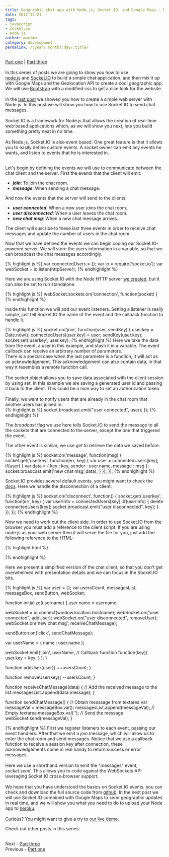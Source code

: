 ```yaml
---
title: Geographic chat app with Node.js, Socket.IO, and Google Maps - Part two
date: 2012-12-21
tags:
- javascript
- socket.io
- node.js
author: maximo
category: development
permalink: /:year/:month/:day/:title/
---
```

<span>
  <a href="/2012/11/06/geographic-chat-app-with-nodejs/">Part one</a> | <a href="/2013/01/29/geographic-chat-app-with-nodejs-part3/">Part three</a>
</span>
<br />
<br />In this series of posts we are going to show you how to use <a href="https://nodejs.org/">node.js</a>&nbsp;and&nbsp;<a href="http://socket.io/">Socket.IO</a>&nbsp;to build a simple chat application, and then mix it up with Google Maps and the Geolocation
API to create a cool geographic app. We will use&nbsp;<a href="https://twitter.github.com/bootstrap/">Bootstrap</a>&nbsp;with a modified css&nbsp;to get a nice look for the website.
<br />
<br />In the <a href="/2012/11/06/geographic-chat-app-with-nodejs/">last post</a> we showed you how to create a simple web server with Node.js. In this post we will show you how to use Socket.IO to send chat messages.
<br />
<br />Socket.IO is a framework for Node.js that allows the creation of real-time web based applications which, as we will show you next, lets you build something pretty neat in no time.
<br />
<br />As Node.js, Socket.IO is also event based. One great feature is that it allows you to easily define custom events. A socket owner can emit any events he wants, and listen to events that he is interested in.
<br />
<br />
<p>Let's begin by defining the events we will use to communicate between the chat client and the server. First the events that the client will emit:
</p>
<ul>
  <li><b><i>join</i></b>: To join the chat room.</li>
  <li><b><i>message</i></b>: When sending a chat message.</li>
</ul>

<p>And now the events that the server will send to the clients:</p>
<ul>
  <li><b><i>user connected</i></b>: When a new user joins the chat room.</li>
  <li><b><i>user disconnected</i></b>: When a user leaves the chat room.</li>
  <li><b><i>new chat msg</i></b>: When a new chat message arrives.</li>
</ul>
<p>
  The client will suscribe to these last three events in order to receive chat messages and update the number of users in the chat room.
</p>

<p>
  Now that we have defined the events we can begin coding our Socket.IO-powered server. We will store the users information in a variable, so that we can broadcast the chat messages&nbsp;accordingly.
</p>
{% highlight js %}
var connectedUsers = {};
var io = require('socket.io');
var webSocket = io.listen(httpServer);
{% endhighlight %}

<p>
Here we are using Socket.IO with the Node HTTP server <a href="/2012/11/06/geographic-chat-app-with-nodejs/">we created</a>, but it can also be set to run standalone.
</p>
{% highlight js %}
webSocket.sockets.on('connection', function(socket) {
{% endhighlight %}

<p>
Inside this function we will add our event listeners. Setting a listener is really simple, just tell Socket.IO the name of the event and the callback function to handle it.
</p>

{% highlight js %}
  socket.on('join', function(user, sendKey) {
  user.key = Date.now();
  connectedUsers[user.key] = user;
  sendKey(user.key);
  socket.set('userkey', user.key);
{% endhighlight %}
Here we take the data from the event, a user in this example, and stash it in a variable. The event callback can receive an arbitrary number of parameters.
<br />There is a special case when the last parameter is a function, it will act as an acknowledgement. This acknowledgement can also contain data, in that way it resembles a remote function call.
<br />
<br />The socket object allows you to save data associated with the client session by using set, in this example we are saving a generated user id and passing it back to the client. This could be a nice way to set an authorization token.
<br />
<br />Finally, we want to notify users that are already in the chat room that another users has joined in.
<br />
{% highlight js %}
socket.broadcast.emit("user connected", user);
});
{% endhighlight %}

<p>
The <i>broadcast</i> flag we use here tells Socket.IO to send the message to all the sockets that are connected to the server, except the one that triggered the event.
</p>
<p>
  The other event is similar, we use <i>get</i> to retrieve the data we saved before.
</p>

{% highlight js %}
socket.on('message', function(msg) {
  socket.get('userkey', function(err, key) {
    var user = connectedUsers[key];
    if(user) {
      var data = {
        key : key,
        sender : user.name,
        message : msg
      };
      socket.broadcast.emit('new chat msg',data);
    }
  });
});
{% endhighlight %}

<p>
Socket.IO provides several default events, you might want to check the <a href="https://github.com/LearnBoost/socket.io/wiki/Exposed-events">docs</a>. Here we handle the disconnection of a client.
</p>

{% highlight js %}
socket.on('disconnect', function() {
  socket.get('userkey', function(err, key) {
    var userInfo = connectedUsers[key];
    if(userInfo) {
      delete connectedUsers[key];
      socket.broadcast.emit("user disconnected", key);
    }
  });
});
{% endhighlight %}

<p>
Now we need to work out the client side. In order to use Socket.IO from the browser you must add a reference to the client script. If you are using node.js as your web server then it will serve the file for you, just add the following reference to the
HTML:
</p>

{% highlight html %}
  <script src="/socket.io/socket.io.js"></script>
{% endhighlight %}

<p>
Here we present a simplified version of the chat client, so that you don't get overwhelmed with presentation details and we can focus in the Socket.IO bits.
</p>

{% highlight js %}
var user = {};
var usersCount, messagesList, messageBox, sendButton, webSocket;

function initialize(username) {
 user.name = username;

 webSocket = io.connect(window.location.hostname);
 webSocket.on("user connected", addUser);
 webSocket.on("user disconnected", removeUser);
 webSocket.on('new chat msg', receiveChatMessage);

 sendButton.on('click', sendChatMessage);

 var userName = { name : user.name };

 webSocket.emit('join', userName,
 // Callback function
 function(key){
 user.key = key;
 }
 );
}

function addUser(user){
 ++usersCount;
}

function removeUser(key){
 --usersCount;
}

function receiveChatMessage(data) {
 // Add the received message to the list
 messagesList.append(data.message);
}

function sendChatMessage() {
 // Obtain messsage from textarea
 var messageVal = messageBox.val();
 messagesList.append(messageVal);
 // Empty textarea
 messageBox.val('');
 // Send the message
 webSocket.send(messageVal);
}

{% endhighlight %}
First we register listeners to each event, passing our event handlers. After that we emit a <i>join</i> message, which will allow us to enter the chat room and send messages. Notice that we use a callback function to receive a session key after connection,
these acknowledgements come in real handy to return success or error messages.
<br />
<br />Here we use a shorthand version to emit the "messages" event, <i>socket.send</i>. This allows you to code against the WebSockets API leveraging Socket.IO cross-browser support.
<br />
<br />We hope that you have understood the basics on Socket.IO events, you can check and download the full source code from&nbsp;<a href="https://github.com/xmartlabs/map-chat">github</a>. In the next post we will use Socket.IO combined with Google Maps to
send&nbsp;geographic updates in real time, and we will show you what you need to do to upload your Node app to <a href="https://www.heroku.com/">heroku</a>.
<br />
<br />Curious? You might want to give a try to&nbsp;<a href="https://xmart-chat.herokuapp.com/">our live demo</a>.
<br />
<p>
Check out other posts in this series:
</p>
<br />Next - <a href="/2013/01/29/geographic-chat-app-with-nodejs-part3/">Part three</a>
<br />Previous - <a href="/2012/11/06/geographic-chat-app-with-nodejs/">Part one</a>
